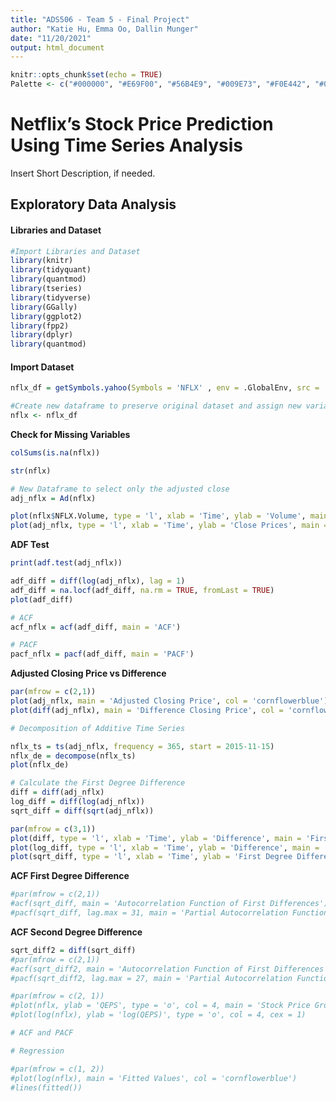 ```yaml
---
title: "ADS506 - Team 5 - Final Project"
author: "Katie Hu, Emma Oo, Dallin Munger"
date: "11/20/2021"
output: html_document
---
```


```r
knitr::opts_chunk$set(echo = TRUE)
Palette <- c("#000000", "#E69F00", "#56B4E9", "#009E73", "#F0E442", "#0072B2", "#D55E00", "#CC79A7")
```

# Netflix's Stock Price Prediction Using Time Series Analysis

Insert Short Description, if needed.

## Exploratory Data Analysis

#### Libraries and Dataset

```r
#Import Libraries and Dataset
library(knitr)
library(tidyquant)
library(quantmod)
library(tseries)
library(tidyverse)
library(GGally)
library(ggplot2)
library(fpp2)
library(dplyr)
library(quantmod)
```

#### Import Dataset

```r
nflx_df = getSymbols.yahoo(Symbols = 'NFLX' , env = .GlobalEnv, src = 'yahoo', from = '2016-11-15', to = '2021-11-16', auto.assign = FALSE)
```

```r
#Create new dataframe to preserve original dataset and assign new variable.
nflx <- nflx_df
```

**Check for Missing Variables**

```r
colSums(is.na(nflx))
```

```r
str(nflx)
```

```r
# New Dataframe to select only the adjusted close
adj_nflx = Ad(nflx)
```

```r
plot(nflx$NFLX.Volume, type = 'l', xlab = 'Time', ylab = 'Volume', main = 'Volume of Netflix Stock over Time')
plot(adj_nflx, type = 'l', xlab = 'Time', ylab = 'Close Prices', main = 'Close Prices over Time')
```

**ADF Test**

```r
print(adf.test(adj_nflx))
```

```r
adf_diff = diff(log(adj_nflx), lag = 1)
adf_diff = na.locf(adf_diff, na.rm = TRUE, fromLast = TRUE)
plot(adf_diff)
```

```r
# ACF
acf_nflx = acf(adf_diff, main = 'ACF')
```

```r
# PACF
pacf_nflx = pacf(adf_diff, main = 'PACF')
```

**Adjusted Closing Price vs Difference**

```r
par(mfrow = c(2,1))
plot(adj_nflx, main = 'Adjusted Closing Price', col = 'cornflowerblue')
plot(diff(adj_nflx), main = 'Difference Closing Price', col = 'cornflowerblue')
```

```r
# Decomposition of Additive Time Series

nflx_ts = ts(adj_nflx, frequency = 365, start = 2015-11-15)
nflx_de = decompose(nflx_ts)
plot(nflx_de)
```

```r
# Calculate the First Degree Difference
diff = diff(adj_nflx)
log_diff = diff(log(adj_nflx))
sqrt_diff = diff(sqrt(adj_nflx))

par(mfrow = c(3,1))
plot(diff, type = 'l', xlab = 'Time', ylab = 'Difference', main = 'First Degree Difference - Raw Data', cex = 1)
plot(log_diff, type = 'l', xlab = 'Time', ylab = 'Difference', main = 'First Degree Difference - Logged Data', cex = 1)
plot(sqrt_diff, type = 'l', xlab = 'Time', ylab = 'First Degree Difference - Square-Root Data', cex = 1)
```

**ACF First Degree Difference**

```r
#par(mfrow = c(2,1))
#acf(sqrt_diff, main = 'Autocorrelation Function of First Differences')
#pacf(sqrt_diff, lag.max = 31, main = 'Partial Autocorrelation Function of First Differences')
```

**ACF Second Degree Difference**

```r
sqrt_diff2 = diff(sqrt_diff)
#par(mfrow = c(2,1))
#acf(sqrt_diff2, main = 'Autocorrelation Function of First Differences')
#pacf(sqrt_diff2, lag.max = 27, main = 'Partial Autocorrelation Function of First Differences')
```

```r
#par(mfrow = c(2, 1))
#plot(nflx, ylab = 'QEPS', type = 'o', col = 4, main = 'Stock Price Growth', cex = 1)
#plot(log(nflx), ylab = 'log(QEPS)', type = 'o', col = 4, cex = 1)
```

```r
# ACF and PACF

```

```r
# Regression

#par(mfrow = c(1, 2))
#plot(log(nflx), main = 'Fitted Values', col = 'cornflowerblue')
#lines(fitted())
```

```r

```
